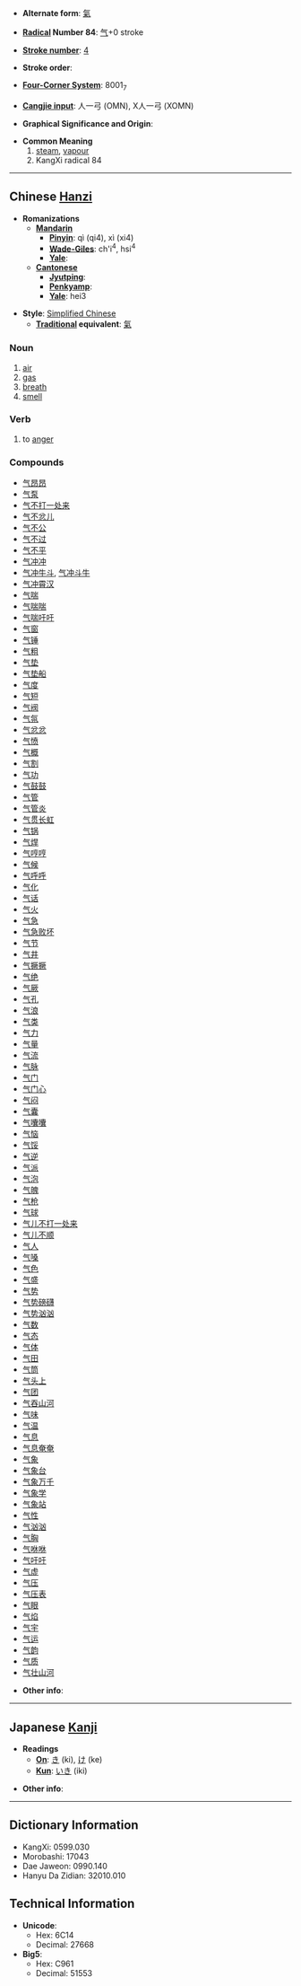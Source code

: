* '''Alternate form''': [[氣]]

* '''[[Wiktionary:Chinese radical index| Radical]] Number 84''': [[Wiktionary:Chinese radical index 气|气]]+0 stroke

* '''[[Wiktionary:Chinese total strokes index|Stroke number]]''': [[Wiktionary:Chinese total strokes index 4|4]]

* '''Stroke order''': 

* '''[[Wiktionary:Chinese four corner index|Four-Corner System]]''': 8001<sub>7</sub>

* '''[[Wiktionary:Chinese Cangjie index|Cangjie input]]''': 人一弓 (OMN), X人一弓 (XOMN)

* '''Graphical Significance and Origin''': 

* '''Common Meaning'''
*# [[steam]], [[vapour]]
*# KangXi radical 84

----

== Chinese [[Hanzi]] ==

* '''Romanizations'''
** '''[[Mandarin]]'''
*** '''[[Pinyin]]''': qì (qi4), xì (xi4)
*** '''[[Wade-Giles]]''': ch'i<sup>4</sup>, hsi<sup>4</sup>
*** '''[[Yale]]''': 
** '''[[Cantonese]]'''
*** '''[[Jyutping]]''':
*** '''[[Penkyamp]]''': 
*** '''[[Yale]]''': hei3

* '''Style''': [[Simplified Chinese]] 
** '''[[Traditional Chinese|Traditional]] equivalent''': [[氣]]

===Noun===
# [[air]]
# [[gas]]
# [[breath]]
# [[smell]]

===Verb===
# to [[anger]]
===Compounds===
*[[气昂昂]]
*[[气泵]]
*[[气不打一处来]]
*[[气不忿儿]]
*[[气不公]]
*[[气不过]]
*[[气不平]]
*[[气冲冲]]
*[[气冲牛斗]], [[气冲斗牛]]
*[[气冲霄汉]]
*[[气喘]]
*[[气喘喘]]
*[[气喘吁吁]]
*[[气窗]]
*[[气锤]]
*[[气粗]]
*[[气垫]]
*[[气垫船]]
*[[气度]]
*[[气短]]
*[[气阀]]
*[[气氛]]
*[[气忿忿]]
*[[气愤]]
*[[气概]]
*[[气割]]
*[[气功]]
*[[气鼓鼓]]
*[[气管]]
*[[气管炎]]
*[[气贯长虹]]
*[[气锅]]
*[[气焊]]
*[[气哼哼]]
*[[气候]]
*[[气呼呼]]
*[[气化]]
*[[气话]]
*[[气火]]
*[[气急]]
*[[气急败坏]]
*[[气节]]
*[[气井]]
*[[气撅撅]]
*[[气绝]]
*[[气厥]]
*[[气孔]]
*[[气浪]]
*[[气类]]
*[[气力]]
*[[气量]]
*[[气流]]
*[[气脉]]
*[[气门]]
*[[气门心]]
*[[气闷]]
*[[气囊]]
*[[气囔囔]]
*[[气恼]]
*[[气馁]]
*[[气逆]]
*[[气派]]
*[[气泡]]
*[[气魄]]
*[[气枪]]
*[[气球]]
*[[气儿不打一处来]]
*[[气儿不顺]]
*[[气人]]
*[[气嗓]]
*[[气色]]
*[[气盛]]
*[[气势]]
*[[气势磅礴]]
*[[气势汹汹]]
*[[气数]]
*[[气态]]
*[[气体]]
*[[气田]]
*[[气筒]]
*[[气头上]]
*[[气团]]
*[[气吞山河]]
*[[气味]]
*[[气温]]
*[[气息]]
*[[气息奄奄]]
*[[气象]]
*[[气象台]]
*[[气象万千]]
*[[气象学]]
*[[气象站]]
*[[气性]]
*[[气汹汹]]
*[[气胸]]
*[[气咻咻]]
*[[气吁吁]]
*[[气虚]]
*[[气压]]
*[[气压表]]
*[[气眼]]
*[[气焰]]
*[[气宇]]
*[[气运]]
*[[气韵]]
*[[气质]]
*[[气壮山河]]

* '''Other info''': 

----

== Japanese [[Kanji]] ==

* '''Readings'''
** '''[[On]]''': [[き]] (ki), [[け]] (ke)
** '''[[Kun]]''': [[いき]] (iki)

* '''Other info''':  

----

== Dictionary Information ==

* KangXi: 0599.030
* Morobashi: 17043
* Dae Jaweon: 0990.140
* Hanyu Da Zidian: 32010.010

== Technical Information ==

* '''Unicode''':
** Hex: 6C14
** Decimal: 27668
* '''Big5''':
** Hex: C961
** Decimal: 51553